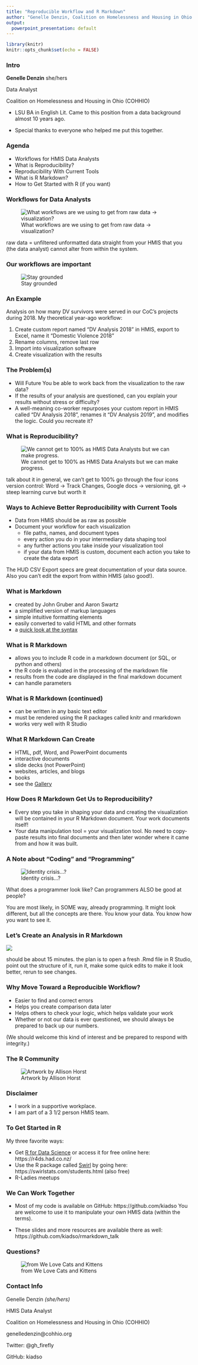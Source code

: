 ```yaml
---
title: "Reproducible Workflow and R Markdown"
author: "Genelle Denzin, Coalition on Homelessness and Housing in Ohio (COHHIO)"
output:
  powerpoint_presentation: default
---
```


```r
library(knitr)
knitr::opts_chunk$set(echo = FALSE)
```

### Intro

**Genelle Denzin** she/hers

Data Analyst

Coalition on Homelessness and Housing in Ohio (COHHIO)

* LSU BA in English Lit. Came to this position from a data background almost 10 years ago. 

* Special thanks to everyone who helped me put this together.

### Agenda

* Workflows for HMIS Data Analysts
* What is Reproducibility?
* Reproducibility With Current Tools
* What is R Markdown?
* How to Get Started with R (if you want)

### Workflows for Data Analysts

![What workflows are we using to get from raw data -> visualization?](images/softwares.png) 

::: notes
raw data = unfiltered unformatted data straight from your HMIS that you (the data analyst) cannot alter from within the system.
:::
  
### Our workflows are important

![Stay grounded](images/grounded2.png)

### An Example

Analysis on how many DV survivors were served in our CoC's projects during 2018. My theoretical year-ago workflow:

1.  Create custom report named "DV Analysis 2018" in HMIS, export to Excel, name it "Domestic Violence 2018"
2.  Rename columns, remove last row 
3.  Import into visualization software
4.  Create visualization with the results

### The Problem(s)

* Will Future You be able to work back from the visualization to the raw data?
* If the results of your analysis are questioned, can you explain your results without stress or difficulty?
* A well-meaning co-worker repurposes your custom report in HMIS called "DV Analysis 2018", renames it "DV Analysis 2019", and modifies the logic. Could you recreate it?

### What is Reproducibility?

![We cannot get to 100% as HMIS Data Analysts but we can make progress.](images/reproducibility.png)

:::notes
talk about it in general, we can't get to 100%
go through the four icons
version control: Word -> Track Changes, Google docs -> versioning, git -> steep learning curve but worth it
:::

### Ways to Achieve Better Reproducibility with Current Tools

* Data from HMIS should be as raw as possible 
* Document your workflow for each visualization
    * file paths, names, and document types
    * every action you do in your intermediary data shaping tool
    * any further actions you take inside your visualization tool
    * if your data from HMIS is custom, document each action you take to create the data export
    
:::notes
The HUD CSV Export specs are great documentation of your data source. Also you can't edit the export from within HMIS (also good!). 
:::

### What is Markdown

* created by John Gruber and Aaron Swartz
* a simplified version of markup languages
* simple intuitive formatting elements
* easily converted to valid HTML and other formats
* a [quick look at the syntax](https://www.markdownguide.org/basic-syntax)

### What is R Markdown

* allows you to include R code in a markdown document (or SQL, or python and others)
* the R code is evaluated in the processing of the markdown file
* results from the code are displayed in the final markdown document
* can handle parameters

### What is R Markdown (continued)

* can be written in any basic text editor
* must be rendered using the R packages called knitr and rmarkdown
* works very well with R Studio 

### What R Markdown Can Create

* HTML, pdf, Word, and PowerPoint documents 
* interactive documents
* slide decks (not PowerPoint)
* websites, articles, and blogs 
* books
* see the [Gallery](https://rmarkdown.rstudio.com/gallery.html)

### How Does R Markdown Get Us to Reproducibility?

* Every step you take in shaping your data and creating the visualization will be contained in your R Markdown document. Your work documents itself!
* Your data manipulation tool = your visualization tool. No need to copy-paste results into final documents and then later wonder where it came from and how it was built.

### A Note about "Coding" and "Programming"

![Identity crisis...?](images/whoami.png)  

:::notes
What does a programmer look like? Can programmers ALSO be good at people?

You are most likely, in SOME way, already programming. It might look  different, but all the concepts are there. You know your data. You know how you want to see it. 
:::

### Let's Create an Analysis in R Markdown

![](images/Music-Demo-Cassette-Tape.png)

:::notes
should be about 15 minutes. the plan is to open a fresh .Rmd file in R Studio, point out the structure of it, run it, make some quick edits to make it look better, rerun to see changes.
:::

### Why Move Toward a Reproducible Workflow?

* Easier to find and correct errors
* Helps you create comparison data later
* Helps others to check your logic, which helps validate your work
* Whether or not our data is ever questioned, we should always be prepared to back up our numbers. 

:::notes
(We should welcome this kind of interest and be prepared to respond with integrity.)
:::

### The R Community

![Artwork by Allison Horst](images/welcome_to_rstats_twitter_ArtworkBy@allison_horst.png)

### Disclaimer

  * I work in a supportive workplace.
  * I am part of a 3 1/2 person HMIS team.

### To Get Started in R

My three favorite ways:

  * Get [R for Data Science](https://r4ds.had.co.nz/) or access it for free online here: https://r4ds.had.co.nz/
  * Use the R package called [Swirl](https://swirlstats.com/) by going here: https://swirlstats.com/students.html (also free)
  * R-Ladies meetups
  
### We Can Work Together

* Most of my code is available on GitHub: https://github.com/kiadso You are welcome to use it to manipulate your own HMIS data (within the terms).

* These slides and more resources are available there as well: https://github.com/kiadso/rmarkdown_talk

### Questions?

![from We Love Cats and Kittens](images/thinking-cat.jpg)

### Contact Info

Genelle Denzin *(she/hers)*

HMIS Data Analyst

Coalition on Homelessness and Housing in Ohio (COHHIO)

genelledenzin@cohhio.org

Twitter: @gh_firefly

GitHub: kiadso